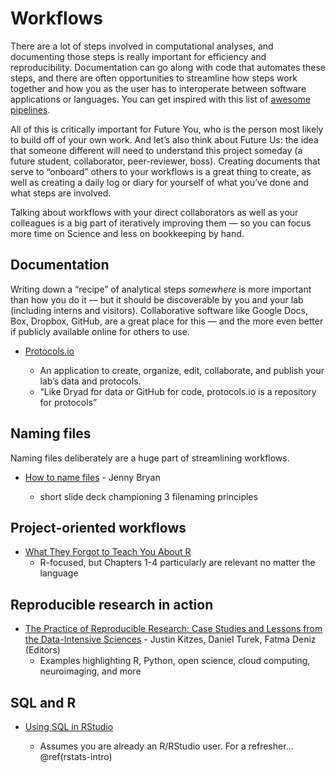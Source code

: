 # Workflows {#workflows}

There are a lot of steps involved in computational analyses, and documenting those steps is really important for efficiency and reproducibility. Documentation can go along with code that automates these steps, and there are often opportunities to streamline how steps work together and how you as the user has to interoperate between software applications or languages. You can get inspired with this list of [awesome pipelines](https://github.com/pditommaso/awesome-pipeline). <!---from Mike Keiser--->

All of this is critically important for Future You, who is the person most likely to build off of your own work. And let's also think about Future Us: the idea that someone different will need to understand this project someday (a future student, collaborator, peer-reviewer, boss). Creating documents that serve to "onboard" others to your workflows is a great thing to create, as well as creating a daily log or diary for yourself of what you've done and what steps are involved.

Talking about workflows with your direct collaborators as well as your colleagues is a big part of iteratively improving them --- so you can focus more time on Science and less on bookkeeping by hand.

## Documentation {#workflows-doc}

Writing down a "recipe" of analytical steps *somewhere* is more important than how you do it --- but it should be discoverable by you and your lab (including interns and visitors). Collaborative software like Google Docs, Box, Dropbox, GitHub, are a great place for this --- and the more even better if publicly available online for others to use.

-   [Protocols.io](https://www.protocols.io/)

    -   An application to create, organize, edit, collaborate, and publish your lab's data and protocols.
    -   "Like Dryad for data or GitHub for code, protocols.io is a repository for protocols"

## Naming files {#workflows-naming}

Naming files deliberately are a huge part of streamlining workflows.

-   [How to name files](https://speakerdeck.com/jennybc/how-to-name-files) - Jenny Bryan

    -   short slide deck championing 3 filenaming principles

## Project-oriented workflows {#proj-oriented}

- [What They Forgot to Teach You About R](https://rstats.wtf/)
  - R-focused, but Chapters 1-4 particularly are relevant no matter the language

## Reproducible research in action {#repro-research}

- [The Practice of Reproducible Research: Case Studies and Lessons from the Data-Intensive Sciences](https://www.practicereproducibleresearch.org) - Justin Kitzes, Daniel Turek, Fatma Deniz (Editors)
  - Examples highlighting R, Python, open science, cloud computing, neuroimaging, and more


## SQL and R

-   [Using SQL in RStudio](https://irene.rbind.io/post/using-sql-in-rstudio/)

    -   Assumes you are already an R/RStudio user. For a refresher...\@ref(rstats-intro)

